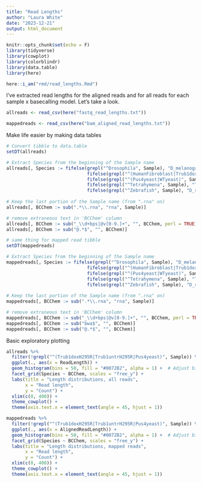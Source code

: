 ```yaml
---
title: "Read Lengths"
author: "Laura White"
date: "2023-12-21"
output: html_document
---
```


```r
knitr::opts_chunk$set(echo = F)
library(tidyverse)
library(cowplot)
library(colorblindr)
library(data.table)
library(here)

here::i_am("rmd/read_lengths.Rmd")
```
I've extracted read lengths for the aligned reads and for all reads for each sample x basecalling model. Let's take a look.
```r
allreads <- read_csv(here("fastq_read_lengths.txt"))

mappedreads <- read_csv(here("bam_aligned_read_lengths.txt"))
```
Make life easier by making data tables
```r
# Convert tibble to data.table
setDT(allreads)

# Extract Species from the beginning of the Sample name
allreads[, Species := fifelse(grepl("^Drosophila", Sample), "D_melanogaster",
                              fifelse(grepl("^(HumanFibroblast|Trub1doxH295R|Trub1untrH295R)", Sample), "H_sapiens",
                              fifelse(grepl("^(Pus4yeast|WTyeast)", Sample), "S_cerevisiae",
                              fifelse(grepl("^Tetrahymena", Sample), "T_thermophila",
                              fifelse(grepl("^Zebrafish", Sample), "D_rerio", NA_character_)))))]
                              
# Keep the last portion of the Sample name (from ".rna" on)
allreads[, BCChem := sub(".*\\.rna", "rna", Sample)]

# remove extraneous text in 'BCChem' column
allreads[, BCChem := sub("_\\d+bps|@v[0-9.]+", "", BCChem, perl = TRUE)]
allreads[, BCChem := sub("@.*$", "", BCChem)]

# same thing for mapped read tibble
setDT(mappedreads)

# Extract Species from the beginning of the Sample name
mappedreads[, Species := fifelse(grepl("^Drosophila", Sample), "D_melanogaster",
                              fifelse(grepl("^(HumanFibroblast|Trub1doxH295R|Trub1untrH295R)", Sample), "H_sapiens",
                              fifelse(grepl("^(Pus4yeast|WTyeast)", Sample), "S_cerevisiae",
                              fifelse(grepl("^Tetrahymena", Sample), "T_thermophila",
                              fifelse(grepl("^Zebrafish", Sample), "D_rerio", NA_character_)))))]
                              
# Keep the last portion of the Sample name (from ".rna" on)
mappedreads[, BCChem := sub(".*\\.rna", "rna", Sample)]

# remove extraneous text in 'BCChem' column
mappedreads[, BCChem := sub("_\\d+bps|@v[0-9.]+", "", BCChem, perl = TRUE)]
mappedreads[, BCChem := sub("bwa$", "", BCChem)]
mappedreads[, BCChem := sub("@.*$", "", BCChem)]

```


Basic exploratory plotting
```r
allreads %>%
  filter(!grepl("^(Trub1doxH295R|Trub1untrH295R|Pus4yeast)", Sample)) %>% # wildtypes only
  ggplot(., aes(x = ReadLength)) +
  geom_histogram(bins = 50, fill = "#0072B2", alpha = 1) +  # Adjust bin size as needed
  facet_grid(Species ~ BCChem, scales = "free_y") +
  labs(title = "Length distributions, all reads",
       x = "Read length",
       y = "Count") +
  xlim(c(0, 400)) + 
  theme_cowplot() +
  theme(axis.text.x = element_text(angle = 45, hjust = 1))

mappedreads %>%
  filter(!grepl("^(Trub1doxH295R|Trub1untrH295R|Pus4yeast)", Sample)) %>% # wildtypes only
  ggplot(., aes(x = AlignedReadLength)) +
  geom_histogram(bins = 50, fill = "#0072B2", alpha = 1) +  # Adjust bin size as needed
  facet_grid(Species ~ BCChem, scales = "free_y") +
  labs(title = "Length distributions, mapped reads",
       x = "Read length",
       y = "Count") +
  xlim(c(0, 400)) + 
  theme_cowplot() +
  theme(axis.text.x = element_text(angle = 45, hjust = 1))
```

